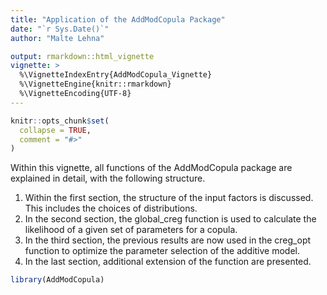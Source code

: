 ```yaml
---
title: "Application of the AddModCopula Package"
date: "`r Sys.Date()`"
author: "Malte Lehna"

output: rmarkdown::html_vignette
vignette: >
  %\VignetteIndexEntry{AddModCopula_Vignette}
  %\VignetteEngine{knitr::rmarkdown}
  %\VignetteEncoding{UTF-8}
---
```


```r
knitr::opts_chunk$set(
  collapse = TRUE,
  comment = "#>"
)
```
Within this vignette, all functions of the AddModCopula package are explained in
detail, with the following structure.

1. Within the first section, the structure of the input factors is discussed. This includes the choices of distributions. 
2. In the second section, the global_creg function is used to calculate the likelihood of a given set of parameters for a copula. 
3. In the third section, the previous results are now used in the creg_opt function to optimize the parameter selection of the additive model. 
4. In the last section, additional extension of the function are presented. 

```r
library(AddModCopula)
```
